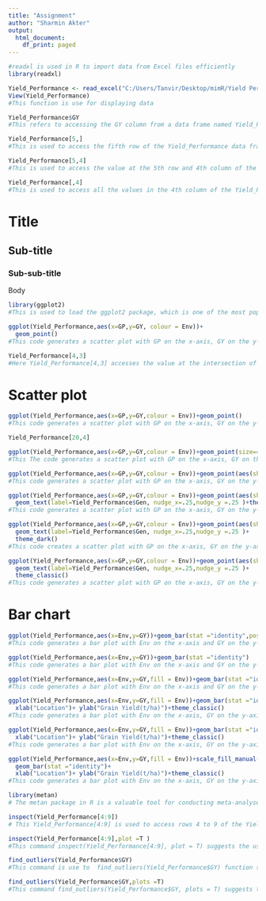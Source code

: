 ---
title: "Assignment"
author: "Sharmin Akter"
output:
  html_document:
    df_print: paged
---

```{r}
#readxl is used in R to import data from Excel files efficiently
library(readxl)
```


```{r}
Yield_Performance <- read_excel("C:/Users/Tanvir/Desktop/mimR/Yield Performance.xlsx")
View(Yield_Performance)
#This function is use for displaying data 
```
```{r}
Yield_Performance$GY
#This refers to accessing the GY column from a data frame named Yield_Performance.
```

```{r}
Yield_Performance[5,]
#This is used to access the fifth row of the Yield_Performance data frame

```

```{r}
Yield_Performance[5,4]
#This is used to access the value at the 5th row and 4th column of the Yield_Performance data frame.
```

```{r}
Yield_Performance[,4]
#This is used to access all the values in the 4th column of the Yield_Performance
```

# Title
## Sub-title
### Sub-sub-title
Body

```{r}
library(ggplot2)
#This is used to load the ggplot2 package, which is one of the most popular and powerful tools for creating advanced and customizable data visualizations. By calling this command, we are making the functions and features of the ggplot2 package.this package based on the "Grammar of Graphics," which allows you to create complex and aesthetically pleasing plots by building them layer by layer.
```

```{r}
ggplot(Yield_Performance,aes(x=GP,y=GY, colour = Env))+
  geom_point()
#This code generates a scatter plot with GP on the x-axis, GY on the y-axis, and different colors for points based on the Env variable.
```



```{r}
Yield_Performance[4,3]
#Here Yield_Performance[4,3] accesses the value at the intersection of the 4th row and 3rd column of the Yield_Performance data frame.
```





# Scatter plot

```{r}
ggplot(Yield_Performance,aes(x=GP,y=GY,colour = Env))+geom_point()
#This code generates a scatter plot with GP on the x-axis, GY on the y-axis, and colors the points based on the Env variable, allowing for differentiation between different environments
```



```{r}
Yield_Performance[20,4]
```



```{r}
ggplot(Yield_Performance,aes(x=GP,y=GY,colour = Env))+geom_point(size=4)
#This The code generates a scatter plot with GP on the x-axis, GY on the y-axis, and colors the points based on the Env variable. The size=4 argument makes the points larger for better visibility.
```

```{r}
ggplot(Yield_Performance,aes(x=GP,y=GY,colour = Env))+geom_point(aes(shape =factor(Env)))
#This code generates a scatter plot with GP on the x-axis, GY on the y-axis, and points colored and shaped according to the Env variable. This enhances the visualization by allowing differentiation based on both color and shape.
```


```{r}
ggplot(Yield_Performance,aes(x=GP,y=GY,colour = Env))+geom_point(aes(shape =factor(Env)))+
  geom_text(label=Yield_Performance$Gen, nudge_x=.25,nudge_y =.25 )+theme_bw()
#This code generates a scatter plot with GP on the x-axis, GY on the y-axis, and points colored and shaped by the Env variable. It also labels each point with the Gen column values and uses a clean theme for better visibility
```
```{r}
ggplot(Yield_Performance,aes(x=GP,y=GY,colour = Env))+geom_point(aes(shape =factor(Env)))+
  geom_text(label=Yield_Performance$Gen, nudge_x=.25,nudge_y =.25 )+
  theme_dark()
#This code creates a scatter plot with GP on the x-axis, GY on the y-axis, and points colored and shaped by the Env variable. It labels each point with the Gen column values and uses a dark theme for a visually impactful appearance.

```
```{r}
ggplot(Yield_Performance,aes(x=GP,y=GY,colour = Env))+geom_point(aes(shape =factor(Env)))+
  geom_text(label=Yield_Performance$Gen, nudge_x=.25,nudge_y =.25 )+
  theme_classic()
#This code generates a scatter plot with GP on the x-axis, GY on the y-axis, and points colored and shaped by the Env variable. It labels each point with the Gen column values and uses a classic theme for a clean and professional look.
```




# Bar chart
```{r}
ggplot(Yield_Performance,aes(x=Env,y=GY))+geom_bar(stat ="identity",position =position_dodge2())
#This code generates a bar plot with Env on the x-axis and GY on the y-axis. Bars are placed side-by-side to facilitate comparison of GY values across different environments.
```

```{r}
ggplot(Yield_Performance,aes(x=Env,y=GY))+geom_bar(stat ="identity")
#This code generates a bar plot with Env on the x-axis and GY on the y-axis, showing the GY values for each environment as bar heights.
```
```{r}
ggplot(Yield_Performance,aes(x=Env,y=GY,fill = Env))+geom_bar(stat ="identity",position =position_dodge2())
#This code generates a bar plot with Env on the x-axis and GY on the y-axis, showing the GY values for each environment as bar heights. Bars are filled with different colors based on the Env variable and are placed side-by-side for easy comparison.
```
```{r}
ggplot(Yield_Performance,aes(x=Env,y=GY,fill = Env))+geom_bar(stat ="identity",position =position_dodge2())+
  xlab("Location")+ ylab("Grain Yield(t/ha)")+theme_classic()
#This code generates a bar plot with Env on the x-axis, GY on the y-axis, and bars filled by the Env variable. The bars are placed side-by-side for easy comparison, and the axes are labeled "Location" and "Grain Yield(t/ha)." The plot uses a classic theme for a clean and professional look.
```

```{r}
ggplot(Yield_Performance,aes(x=Env,y=GY,fill = Env))+geom_bar(stat ="identity")+
  xlab("Location")+ ylab("Grain Yield(t/ha)")+theme_classic()
#This code generates a bar plot with Env on the x-axis, GY on the y-axis, and bars filled by the Env variable. The axes are labeled "Location" and "Grain Yield(t/ha)," and the plot uses a classic theme for a clean and professional appearance

```

```{r}
ggplot(Yield_Performance,aes(x=Env,y=GY,fill = Env))+scale_fill_manual(values=c("purple","blue","orange","brown","green"))+
  geom_bar(stat ="identity")+
  xlab("Location")+ ylab("Grain Yield(t/ha)")+theme_classic()
#This code generates a bar plot with Env on the x-axis, GY on the y-axis, and bars filled with manually specified colors. The axes are labeled "Location" and "Grain Yield(t/ha)," and the plot uses a classic theme for a clean and professional look.
```
```{r}
library(metan)
# The metan package in R is a valuable tool for conducting meta-analyses and analyzing multi-environment trial data. It facilitates both fixed and random-effects meta-analyses, meta-regression, and provides robust visualization capabilities such as forest plots. Additionally, metan offers methods for assessing stability and performance across different environments, making it a comprehensive package for researchers working with multi-environment trials. For example, using metan, one can easily perform a meta-analysis on study data by specifying effect sizes and standard errors, and visualize the results in a clear, interpretable format.


```

```{r}
inspect(Yield_Performance[4:9])
# This Yield_Performance[4:9] is used to access rows 4 to 9 of the Yield_Performance data frame.The inspect function is part of a specific package to inspect or view this subset of data.

```
```{r}
inspect(Yield_Performance[4:9],plot =T )
#This command inspect(Yield_Performance[4:9], plot = T) suggests the use of an inspect function, likely from a specific package, to examine the subset of the Yield_Performance data frame containing rows 4 to 9. The plot = T argument indicates that the function should generate a plot based on this subset of data.
```
```{r}
find_outliers(Yield_Performance$GY)
#This command is use to  find_outliers(Yield_Performance$GY) function suggests the intention to identify outliers in the GY column of the Yield_Performance data frame.
```
```{r}
find_outliers(Yield_Performance$GY,plots =T)
#This command find_outliers(Yield_Performance$GY, plots = T) suggests the use of a function to identify outliers in the GY column of the Yield_Performance data frame and create visual plots to display them.
```

